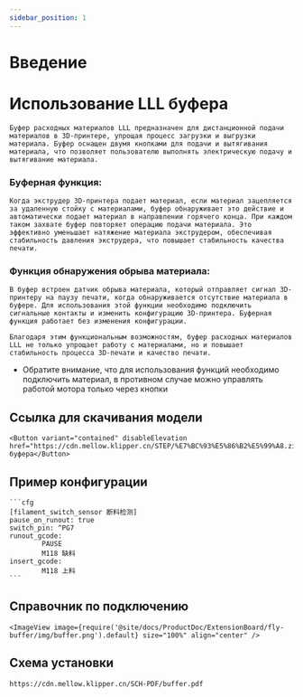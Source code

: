 ```yaml
---
sidebar_position: 1
---
```






# Введение

# Использование LLL буфера

 	Буфер расходных материалов LLL предназначен для дистанционной подачи материалов в 3D-принтере, упрощая процесс загрузки и выгрузки материала. Буфер оснащен двумя кнопками для подачи и вытягивания материала, что позволяет пользователю выполнять электрическую подачу и вытягивание материала.

### Буферная функция:

 	Когда экструдер 3D-принтера подает материал, если материал зацепляется за удаленную стойку с материалами, буфер обнаруживает это действие и автоматически подает материал в направлении горячего конца. При каждом таком захвате буфер повторяет операцию подачи материала. Это эффективно уменьшает натяжение материала экструдером, обеспечивая стабильность давления экструдера, что повышает стабильность качества печати.

### Функция обнаружения обрыва материала:

 	В буфер встроен датчик обрыва материала, который отправляет сигнал 3D-принтеру на паузу печати, когда обнаруживается отсутствие материала в буфере. Для использования этой функции необходимо подключить сигнальные контакты и изменить конфигурацию 3D-принтера. Буферная функция работает без изменения конфигурации.

 	Благодаря этим функциональным возможностям, буфер расходных материалов LLL не только упрощает работу с материалами, но и повышает стабильность процесса 3D-печати и качество печати.



* Обратите внимание, что для использования функций необходимо подключить материал, в противном случае можно управлять работой мотора только через кнопки

## Ссылка для скачивания модели

    <Button variant="contained" disableElevation href="https://cdn.mellow.klipper.cn/STEP/%E7%BC%93%E5%86%B2%E5%99%A8.zip">Модель буфера</Button>


## Пример конфигурации

    ```cfg
    [filament_switch_sensor 断料检测]
    pause_on_runout: true
    switch_pin: ^PG7
    runout_gcode:
            PAUSE
            M118 缺料
    insert_gcode:
            M118 上料
    ```

## Справочник по подключению

    <ImageView image={require('@site/docs/ProductDoc/ExtensionBoard/fly-buffer/img/buffer.png').default} size="100%" align="center" />


## Схема установки

```bash
https://cdn.mellow.klipper.cn/SCH-PDF/buffer.pdf
```